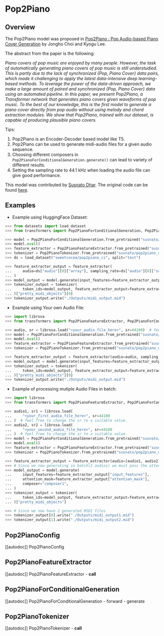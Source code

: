 <!--Copyright 2023 The HuggingFace Team. All rights reserved.

Licensed under the Apache License, Version 2.0 (the "License"); you may not use this file except in compliance with
the License. You may obtain a copy of the License at

http://www.apache.org/licenses/LICENSE-2.0

Unless required by applicable law or agreed to in writing, software distributed under the License is distributed on
an "AS IS" BASIS, WITHOUT WARRANTIES OR CONDITIONS OF ANY KIND, either express or implied. See the License for the
specific language governing permissions and limitations under the License.
-->

# Pop2Piano

## Overview

The Pop2Piano model was proposed in [Pop2Piano : Pop Audio-based Piano Cover Generation](https://arxiv.org/abs/2211.00895) by Jongho Choi and Kyogu Lee.

The abstract from the paper is the following:

*Piano covers of pop music are enjoyed by many people. However, the
task of automatically generating piano covers of pop music is still
understudied. This is partly due to the lack of synchronized
{Pop, Piano Cover} data pairs, which made it challenging to apply
the latest data-intensive deep learning-based methods. To leverage
the power of the data-driven approach, we make a large amount of
paired and synchronized {Pop, Piano Cover} data using an automated
pipeline. In this paper, we present Pop2Piano, a Transformer network
that generates piano covers given waveforms of pop music. To the best
of our knowledge, this is the first model to generate a piano cover
directly from pop audio without using melody and chord extraction
modules. We show that Pop2Piano, trained with our dataset, is capable
of producing plausible piano covers.*


Tips:

1. Pop2Piano is an Encoder-Decoder based model like T5.
2. Pop2Piano can be used to generate midi-audio files for a given audio sequence.
3. Choosing different composers in `Pop2PianoForConditionalGeneration.generate()` can lead to variety of different results.
4. Setting the sampling rate to 44.1 kHz when loading the audio file can give good performance.

This model was contributed by [Susnato Dhar](https://huggingface.co/susnato).
The original code can be found [here](https://github.com/sweetcocoa/pop2piano).

## Examples

- Example using HuggingFace Dataset:

```python
>>> from datasets import load_dataset
>>> from transformers import Pop2PianoForConditionalGeneration, Pop2PianoTokenizer, Pop2PianoFeatureExtractor

>>> model = Pop2PianoForConditionalGeneration.from_pretrained("susnato/pop2piano_dev")
>>> model.eval()
>>> feature_extractor = Pop2PianoFeatureExtractor.from_pretrained("susnato/pop2piano_dev")
>>> tokenizer = Pop2PianoTokenizer.from_pretrained("susnato/pop2piano_dev")
>>> ds = load_dataset("sweetcocoa/pop2piano_ci", split="test")

>>> feature_extractor_output = feature_extractor(
...     audio=ds["audio"][0]["array"], sampling_rate=ds["audio"][0]["sampling_rate"]
... )
>>> model_output = model.generate(input_features=feature_extractor_output["input_features"], composer="composer1")
>>> tokenizer_output = tokenizer(
...     token_ids=model_output, feature_extractor_output=feature_extractor_output, return_midi=True
... )["pretty_midi_objects"][0]
>>> tokenizer_output.write("./Outputs/midi_output.mid")
```

- Example using Your own Audio File:

```python
>>> import librosa
>>> from transformers import Pop2PianoFeatureExtractor, Pop2PianoForConditionalGeneration, Pop2PianoTokenizer

>>> audio, sr = librosa.load("<your_audio_file_here>", sr=44100)  # feel free to change the sr to a suitable value.
>>> model = Pop2PianoForConditionalGeneration.from_pretrained("susnato/pop2piano_dev")
>>> model.eval()
>>> feature_extractor = Pop2PianoFeatureExtractor.from_pretrained("susnato/pop2piano_dev")
>>> tokenizer = Pop2PianoTokenizer.from_pretrained("susnato/pop2piano_dev")

>>> feature_extractor_output = feature_extractor(audio=audio, sampling_rate=sr)
>>> model_output = model.generate(input_features=feature_extractor_output["input_features"], composer="composer1")
>>> tokenizer_output = tokenizer(
...     token_ids=model_output, feature_extractor_output=feature_extractor_output, return_midi=True
... )["pretty_midi_objects"][0]
>>> tokenizer_output.write("./Outputs/midi_output.mid")
```

- Example of processing mutiple Audio Files in batch:

```python
>>> import librosa
>>> from transformers import Pop2PianoFeatureExtractor, Pop2PianoForConditionalGeneration, Pop2PianoTokenizer

>>> audio1, sr1 = librosa.load(
...     "<your_first_audio_file_here>", sr=44100
... )  # feel free to change the sr to a suitable value.
>>> audio2, sr2 = librosa.load(
...     "<your_second_audio_file_here>", sr=44100
... )  # feel free to change the sr to a suitable value.
>>> model = Pop2PianoForConditionalGeneration.from_pretrained("susnato/pop2piano_dev")
>>> model.eval()
>>> feature_extractor = Pop2PianoFeatureExtractor.from_pretrained("susnato/pop2piano_dev")
>>> tokenizer = Pop2PianoTokenizer.from_pretrained("susnato/pop2piano_dev")

>>> feature_extractor_output = feature_extractor(audio=[audio1, audio2], sampling_rate=[sr1, sr2])
>>> # Since we now generating in batch(2 audios) we must pass the attention_mask
>>> model_output = model.generate(
...     input_features=feature_extractor_output["input_features"],
...     attention_mask=feature_extractor_output["attention_mask"],
...     composer="composer1",
... )
>>> tokenizer_output = tokenizer(
...     token_ids=model_output, feature_extractor_output=feature_extractor_output, return_midi=True
... )["pretty_midi_objects"]

>>> # Since we now have 2 generated MIDI files
>>> tokenizer_output[0].write("./Outputs/midi_output1.mid")
>>> tokenizer_output[1].write("./Outputs/midi_output2.mid")
```

## Pop2PianoConfig

[[autodoc]] Pop2PianoConfig

## Pop2PianoFeatureExtractor

[[autodoc]] Pop2PianoFeatureExtractor
    - __call__

## Pop2PianoForConditionalGeneration

[[autodoc]] Pop2PianoForConditionalGeneration
    - forward
    - generate

## Pop2PianoTokenizer

[[autodoc]] Pop2PianoTokenizer
    - __call__

